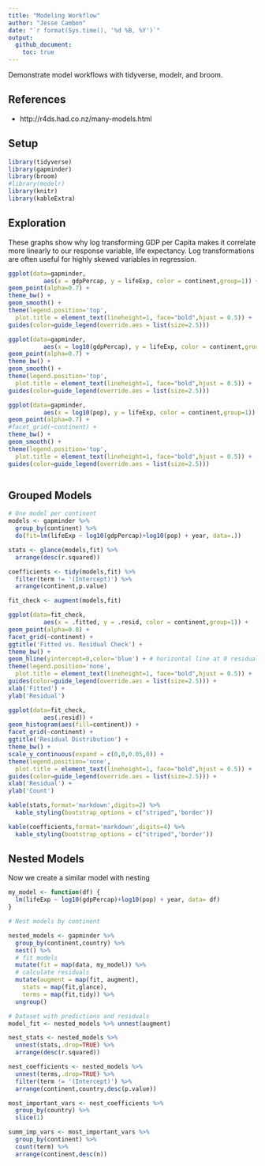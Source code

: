 ```yaml
---
title: "Modeling Workflow"
author: "Jesse Cambon"
date: "`r format(Sys.time(), '%d %B, %Y')`"
output:
  github_document:
    toc: true
---
```


Demonstrate model workflows with tidyverse, modelr, and broom.

## References
* http://r4ds.had.co.nz/many-models.html 

## Setup

```r
library(tidyverse)
library(gapminder)
library(broom)
#library(modelr)
library(knitr)
library(kableExtra)

```

## Exploration


These graphs show why log transforming GDP per Capita makes it correlate more linearly to our response variable, life expectancy. Log transformations are often useful for highly skewed variables in regression.

```r
ggplot(data=gapminder,
          aes(x = gdpPercap, y = lifeExp, color = continent,group=1)) +
geom_point(alpha=0.7) +
theme_bw() +
geom_smooth() +
theme(legend.position='top',
  plot.title = element_text(lineheight=1, face="bold",hjust = 0.5)) + 
guides(color=guide_legend(override.aes = list(size=2.5))) 

ggplot(data=gapminder,
          aes(x = log10(gdpPercap), y = lifeExp, color = continent,group=1)) +
geom_point(alpha=0.7) +
theme_bw() +
geom_smooth() +
theme(legend.position='top',
  plot.title = element_text(lineheight=1, face="bold",hjust = 0.5)) + 
guides(color=guide_legend(override.aes = list(size=2.5))) 

ggplot(data=gapminder,
          aes(x = log10(pop), y = lifeExp, color = continent,group=1)) +
geom_point(alpha=0.7) +
#facet_grid(~continent) +
theme_bw() +
geom_smooth() +
theme(legend.position='top',
  plot.title = element_text(lineheight=1, face="bold",hjust = 0.5)) + 
guides(color=guide_legend(override.aes = list(size=2.5))) 



```



## Grouped Models

```r

# One model per continent
models <- gapminder %>%
  group_by(continent) %>%
  do(fit=lm(lifeExp ~ log10(gdpPercap)+log10(pop) + year, data=.)) 

stats <- glance(models,fit) %>%
  arrange(desc(r.squared))

coefficients <- tidy(models,fit) %>%
  filter(term != '(Intercept)') %>%
  arrange(continent,p.value)

fit_check <- augment(models,fit)
```


```r

ggplot(data=fit_check,
          aes(x = .fitted, y = .resid, color = continent,group=1)) +
geom_point(alpha=0.8) +
facet_grid(~continent) +
ggtitle('Fitted vs. Residual Check') +
theme_bw() +
geom_hline(yintercept=0,color='blue') + # horizontal line at 0 residual
theme(legend.position='none',
  plot.title = element_text(lineheight=1, face="bold",hjust = 0.5)) + 
guides(color=guide_legend(override.aes = list(size=2.5))) +
xlab('Fitted') +
ylab('Residual')

ggplot(data=fit_check,
          aes(.resid)) +
geom_histogram(aes(fill=continent)) +
facet_grid(~continent) +
ggtitle('Residual Distribution') +
theme_bw() +
scale_y_continuous(expand = c(0,0,0.05,0)) + 
theme(legend.position='none',
  plot.title = element_text(lineheight=1, face="bold",hjust = 0.5)) + 
guides(color=guide_legend(override.aes = list(size=2.5))) +
xlab('Residual') +
ylab('Count')
```



```r
kable(stats,format='markdown',digits=2) %>%
  kable_styling(bootstrap_options = c("striped",'border'))

kable(coefficients,format='markdown',digits=4) %>%
  kable_styling(bootstrap_options = c("striped",'border'))
```



## Nested Models

Now we create a similar model with nesting

```r
my_model <- function(df) {
  lm(lifeExp ~ log10(gdpPercap)+log10(pop) + year, data= df)
}

# Nest models by continent 

nested_models <- gapminder %>% 
  group_by(continent,country) %>% 
  nest() %>%
  # fit models
  mutate(fit = map(data, my_model)) %>%
  # calculate residuals
  mutate(augment = map(fit, augment),
    stats = map(fit,glance),
    terms = map(fit,tidy)) %>%
  ungroup()

# Dataset with predictions and residuals
model_fit <- nested_models %>% unnest(augment)

nest_stats <- nested_models %>%
  unnest(stats,.drop=TRUE) %>%
  arrange(desc(r.squared)) 

nest_coefficients <- nested_models %>%
  unnest(terms,.drop=TRUE) %>%
  filter(term != '(Intercept)') %>%
  arrange(continent,country,desc(p.value))

most_important_vars <- nest_coefficients %>%
  group_by(country) %>% 
  slice(1)

summ_imp_vars <- most_important_vars %>%
  group_by(continent) %>%
  count(term) %>%
  arrange(continent,desc(n))
```



